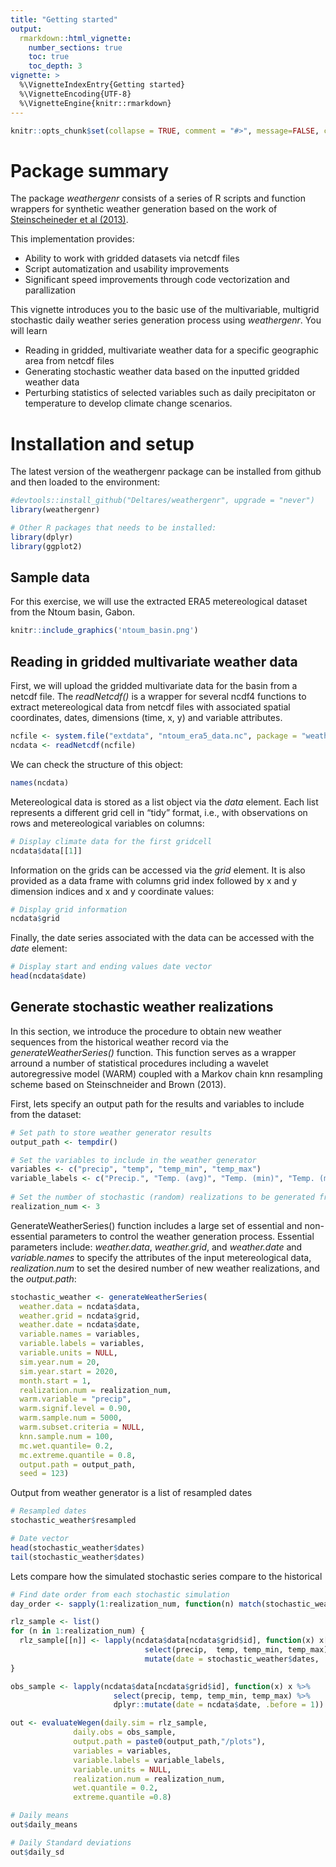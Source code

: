 ```yaml
---
title: "Getting started"
output:
  rmarkdown::html_vignette:
    number_sections: true
    toc: true
    toc_depth: 3
vignette: >
  %\VignetteIndexEntry{Getting started}
  %\VignetteEncoding{UTF-8}
  %\VignetteEngine{knitr::rmarkdown}
---
```


```r
knitr::opts_chunk$set(collapse = TRUE, comment = "#>", message=FALSE, cache = TRUE)
```

# Package summary

The package *weathergenr* consists of a series of R scripts and function wrappers for synthetic weather generation based on the work of [Steinscheineder et al (2013)](https://agupubs.onlinelibrary.wiley.com/doi/full/10.1002/wrcr.20528).  

This implementation provides:

* Ability to work with gridded datasets via netcdf files
* Script automatization and usability improvements   
* Significant speed improvements through code vectorization and parallization 

This vignette introduces you to the basic use of the multivariable, multigrid stochastic daily weather series generation process using *weathergenr*. You will learn\

* Reading in gridded, multivariate weather data for a specific geographic area from netcdf files
* Generating stochastic weather data based on the inputted gridded weather data
* Perturbing statistics of selected variables such as daily precipitaton or temperature to develop climate change scenarios.  

# Installation and setup

The latest version of the weathergenr package can be installed from github and then loaded to the environment:

```r
#devtools::install_github("Deltares/weathergenr", upgrade = "never")
library(weathergenr)

# Other R packages that needs to be installed:
library(dplyr)
library(ggplot2)
```

## Sample data
For this exercise, we will use the extracted ERA5 metereological dataset from the Ntoum basin, Gabon. 

```r
knitr::include_graphics('ntoum_basin.png')
```

## Reading in gridded multivariate weather data 

First, we will upload the gridded multivariate data for the basin from a netcdf file. The *readNetcdf()* is a wrapper for several ncdf4 functions to extract metereological data from netcdf files with associated spatial coordinates, dates, dimensions (time, x, y) and variable attributes. 

```r
ncfile <- system.file("extdata", "ntoum_era5_data.nc", package = "weathergenr")
ncdata <- readNetcdf(ncfile)
```

We can check the structure of this object:

```r
names(ncdata)
```

Metereological data is stored as a list object via the *data* element. Each list represents a different grid cell in "tidy" format, i.e., with observations on rows and metereological variables on columns:
```r
# Display climate data for the first gridcell
ncdata$data[[1]]
```

Information on the grids can be accessed via the *grid* element. It is also provided as a data frame with columns grid index followed by x and y dimension indices and x and y coordinate values:
```r
# Display grid information
ncdata$grid
```

Finally, the date series associated with the data can be accessed with the *date* element:
```r
# Display start and ending values date vector
head(ncdata$date)
```

## Generate stochastic weather realizations

In this section, we introduce the procedure to obtain new weather sequences from the historical weather record via the *generateWeatherSeries()* function. This function serves as a wrapper arround a number of statistical procedures including a wavelet autoregressive model (WARM) coupled with a Markov chain knn resampling scheme based on Steinschneider and Brown (2013).

First, lets specify an output path for the results and variables to include from the dataset:
```r

# Set path to store weather generator results
output_path <- tempdir()

# Set the variables to include in the weather generator
variables <- c("precip", "temp", "temp_min", "temp_max")
variable_labels <- c("Precip.", "Temp. (avg)", "Temp. (min)", "Temp. (max)")
  
# Set the number of stochastic (random) realizations to be generated from the historical weather record
realization_num <- 3
```

GenerateWeatherSeries() function includes a large set of essential and non-essential parameters to control the weather generation process. Essential parameters include: *weather.data*, *weather.grid*, and *weather.date* and *variable.names* to specify the attributes of the input metereological data, *realization.num* to set the desired number of new weather realizations, and the *output.path*:

```r
stochastic_weather <- generateWeatherSeries(
  weather.data = ncdata$data,
  weather.grid = ncdata$grid,
  weather.date = ncdata$date,
  variable.names = variables,
  variable.labels = variables,
  variable.units = NULL,
  sim.year.num = 20,
  sim.year.start = 2020,
  month.start = 1,
  realization.num = realization_num,
  warm.variable = "precip",
  warm.signif.level = 0.90,
  warm.sample.num = 5000,
  warm.subset.criteria = NULL,
  knn.sample.num = 100,
  mc.wet.quantile= 0.2,
  mc.extreme.quantile = 0.8,
  output.path = output_path,
  seed = 123)

```

Output from weather generator is a list of resampled dates
```r
# Resampled dates
stochastic_weather$resampled

# Date vector
head(stochastic_weather$dates)
tail(stochastic_weather$dates)
```


Lets compare how the simulated stochastic series compare to the historical
```r

# Find date order from each stochastic simulation
day_order <- sapply(1:realization_num, function(n) match(stochastic_weather$resampled[[n]], ncdata$date))

rlz_sample <- list()
for (n in 1:realization_num) {
  rlz_sample[[n]] <- lapply(ncdata$data[ncdata$grid$id], function(x) x[day_order[,n],] %>%
                              select(precip,  temp, temp_min, temp_max) %>%
                              mutate(date = stochastic_weather$dates, .before = 1))
}

obs_sample <- lapply(ncdata$data[ncdata$grid$id], function(x) x %>%
                       select(precip, temp, temp_min, temp_max) %>%
                       dplyr::mutate(date = ncdata$date, .before = 1))

out <- evaluateWegen(daily.sim = rlz_sample,
              daily.obs = obs_sample,
              output.path = paste0(output_path,"/plots"),
              variables = variables,
              variable.labels = variable_labels,
              variable.units = NULL,
              realization.num = realization_num,
              wet.quantile = 0.2,
              extreme.quantile =0.8)

# Daily means
out$daily_means

# Daily Standard deviations
out$daily_sd
```






